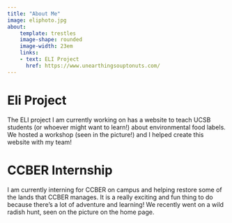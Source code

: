 ```yaml
---
title: "About Me"
image: eliphoto.jpg
about: 
    template: trestles
    image-shape: rounded
    image-width: 23em
    links:
    - text: ELI Project
      href: https://www.unearthingsouptonuts.com/
---
```


# Eli Project

The ELI project I am currently working on has a website to teach UCSB students (or whoever might want to learn!) about environmental food labels. We hosted a workshop (seen in the picture!) and I helped create this website with my team!

# CCBER Internship

I am currently interning for CCBER on campus and helping restore some of the lands that CCBER manages. It is a really exciting and fun thing to do because there's a lot of adventure and learning! We recently went on a wild radish hunt, seen on the picture on the home page.
